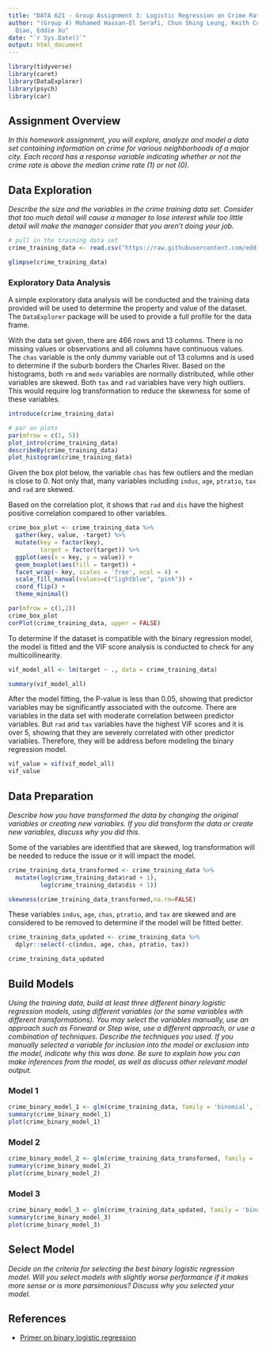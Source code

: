 ```yaml
---
title: "DATA 621 - Group Assignment 3: Logistic Regression on Crime Rates"
author: "(Group 4) Mohamed Hassan-El Serafi, Chun Shing Leung, Keith Colella, Yina,
  Qiao, Eddie Xu"
date: "`r Sys.Date()`"
output: html_document
---
```


```r
library(tidyverse)
library(caret)
library(DataExplorer)
library(psych)
library(car)
```

## Assignment Overview

*In this homework assignment, you will explore, analyze and model a data set containing information on crime for various neighborhoods of a major city. Each record has a response variable indicating whether or not the crime rate is above the median crime rate (1) or not (0).*

## Data Exploration

*Describe the size and the variables in the crime training data set. Consider that too much detail will cause a manager to lose interest while too little detail will make the manager consider that you aren't doing your job.*

```r
# pull in the training data set
crime_training_data <- read.csv("https://raw.githubusercontent.com/eddiexunyc/crime_binary_logistic_regression/refs/heads/main/Resources/crime-training-data_modified.csv")

glimpse(crime_training_data)
```

### Exploratory Data Analysis

A simple exploratory data analysis will be conducted and the training data provided will be used to determine the property and value of the dataset. The `DataExplorer` package will be used to provide a full profile for the data frame.

With the data set given, there are 466 rows and 13 columns. There is no missing values or observations and all columns have continuous values. The `chas` variable is the only dummy variable out of 13 columns and is used to determine if the suburb borders the Charles River. Based on the histograms, both `rm` and `medv` variables are normally distributed, while other variables are skewed. Both `tax` and `rad` variables have very high outliers. This would require log transformation to reduce the skewness for some of these variables. 

```r
introduce(crime_training_data)

# par on plots
par(mfrow = c(1, 5))
plot_intro(crime_training_data)
describeBy(crime_training_data)
plot_histogram(crime_training_data)
```

Given the box plot below, the variable `chas` has few outliers and the median is close to 0. Not only that, many variables including `indus`, `age`, `ptratio`, `tax` and `rad` are skewed.

Based on the correlation plot, it shows that `rad` and `dis` have the highest positive correlation compared to other variables.

```r
crime_box_plot <- crime_training_data %>%
  gather(key, value, -target) %>% 
  mutate(key = factor(key),
         target = factor(target)) %>% 
  ggplot(aes(x = key, y = value)) +
  geom_boxplot(aes(fill = target)) +
  facet_wrap(~ key, scales = 'free', ncol = 4) +
  scale_fill_manual(values=c("lightblue", "pink")) +
  coord_flip() +
  theme_minimal()

par(mfrow = c(1,2))
crime_box_plot
corPlot(crime_training_data, upper = FALSE)
```

To determine if the dataset is compatible with the binary regression model, the model is fitted and the VIF score analysis is conducted to check for any multicollinearity.

```r
vif_model_all <- lm(target ~ ., data = crime_training_data)

summary(vif_model_all)
```

After the model fitting, the P-value is less than 0.05, showing that predictor variables may be significantly associated with the outcome. There are variables in the data set with moderate correlation between predictor variables. But `rad` and `tax` variables have the highest VIF scores and it is over 5, showing that they are severely correlated with other predictor variables. Therefore, they will be address before modeling the binary regression model.

```r
vif_value = vif(vif_model_all)
vif_value
```

## Data Preparation

*Describe how you have transformed the data by changing the original variables or creating new variables. If you did transform the data or create new variables, discuss why you did this.*

Some of the variables are identified that are skewed, log transformation will be needed to reduce the issue or it will impact the model.

```r
crime_training_data_transformed <- crime_training_data %>%
  mutate(log(crime_training_data$rad + 1),
         log(crime_training_data$dis + 1))

skewness(crime_training_data_transformed,na.rm=FALSE)
```

These variables `indus`, `age`, `chas`, `ptratio`, and `tax` are skewed and are considered to be removed to determine if the model will be fitted better.

```r
crime_training_data_updated <- crime_training_data %>%
  dplyr::select(-c(indus, age, chas, ptratio, tax))

crime_training_data_updated
```
## Build Models

*Using the training data, build at least three different binary logistic regression models, using different variables (or the same variables with different transformations). You may select the variables manually, use an approach such as Forward or Step wise, use a different approach, or use a combination of techniques. Describe the techniques you used. If you manually selected a variable for inclusion into the model or exclusion into the model, indicate why this was done. Be sure to explain how you can make inferences from the model, as well as discuss other relevant model output.*

### Model 1
```r
crime_binary_model_1 <- glm(crime_training_data, family = 'binomial', formula = target ~.)
summary(crime_binary_model_1)
plot(crime_binary_model_1)
```

### Model 2
```r
crime_binary_model_2 <- glm(crime_training_data_transformed, family = 'binomial', formula = target ~.)
summary(crime_binary_model_2)
plot(crime_binary_model_2)
```

### Model 3
```r
crime_binary_model_3 <- glm(crime_training_data_updated, family = 'binomial', formula = target ~.)
summary(crime_binary_model_3)
plot(crime_binary_model_3)
```


## Select Model

*Decide on the criteria for selecting the best binary logistic regression model. Will you select models with slightly worse performance if it makes more sense or is more parsimonious? Discuss why you selected your model.*

## References

- [Primer on binary logistic regression](https://www.ncbi.nlm.nih.gov/pmc/articles/PMC8710907/)









